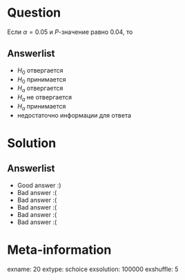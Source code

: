 Question
========
Если $\alpha = 0.05$ и $P$-значение равно $0.04$, то


Answerlist
----------
*  $H_0$ отвергается
*  $H_0$ принимается
*  $H_a$ отвергается
*  $H_a$ не отвергается
*  $H_a$ принимается
*  недостаточно информации для ответа

Solution
========

Answerlist
----------
*  Good answer :)
*  Bad answer :(
*  Bad answer :(
*  Bad answer :(
*  Bad answer :(
*  Bad answer :(

Meta-information
================
exname: 20
extype: schoice
exsolution: 100000
exshuffle: 5
